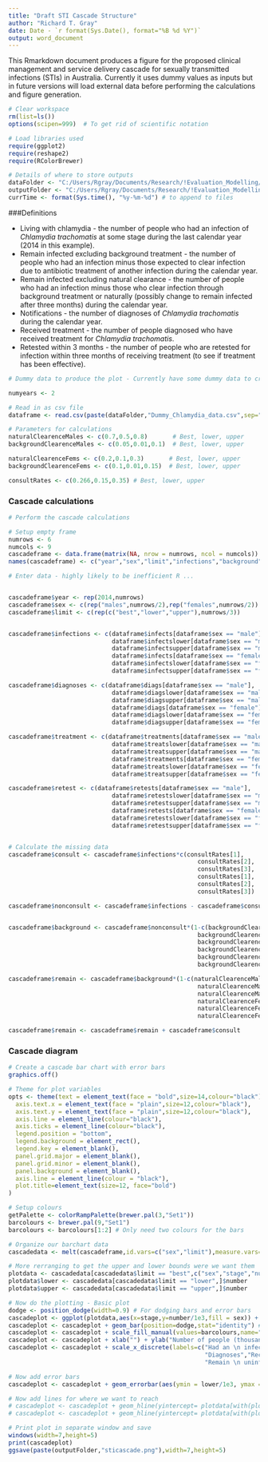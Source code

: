 ```yaml
---
title: "Draft STI Cascade Structure"
author: "Richard T. Gray"
date: Date - `r format(Sys.Date(), format="%B %d %Y")`
output: word_document
---
```


This Rmarkdown document produces a figure for the proposed clinical management and service delivery cascade for sexually transmitted infections (STIs) in Australia. Currently it uses dummy values as inputs but in future versions will load external data before performing the calculations and figure generation. 

```r
# Clear workspace
rm(list=ls()) 
options(scipen=999)  # To get rid of scientific notation

# Load libraries used
require(ggplot2)
require(reshape2)
require(RColorBrewer)

# Details of where to store outputs
dataFolder <- "C:/Users/Rgray/Documents/Research/!Evaluation_Modelling/project_care_cascades/data/"
outputFolder <- "C:/Users/Rgray/Documents/Research/!Evaluation_Modelling/project_care_cascades/output/"
currTime <- format(Sys.time(), "%y-%m-%d") # to append to files
```

###Definitions

* Living with chlamydia - the number of people who had an infection of _Chlamydia trachomatis_ at some stage during the last calendar year (2014 in this example).
* Remain infected excluding background treatment - the number of people who had an infection minus those expected to clear infection due to antibiotic treatment of another infection during the calendar year.
* Remain infected excluding natural clearance - the number of people who had an infection minus those who clear infection through background treatment or naturally (possibly change to remain infected after three months) during the calendar year.
* Notifications - the number of diagnoses of _Chlamydia trachomatis_ during the calendar year.
* Received treatment - the number of people diagnosed who have received treatment for _Chlamydia trachomatis_.
* Retested within 3 months - the number of people who are retested for infection within three months of receiving treatment (to see if treatment has been effective).

```r
# Dummy data to produce the plot - Currently have some dummy data to create to produce the template plot. Need different values for males and females.

numyears <- 2

# Read in as csv file
dataframe <- read.csv(paste(dataFolder,"Dummy_Chlamydia_data.csv",sep=""), sep = ",", nrows = 2*numyears)

# Parameters for calculations
naturalClearenceMales <- c(0.7,0.5,0.8)       # Best, lower, upper
backgroundClearenceMales <- c(0.05,0.01,0.1)  # Best, lower, upper

naturalClearenceFems <- c(0.2,0.1,0.3)       # Best, lower, upper
backgroundClearenceFems <- c(0.1,0.01,0.15)  # Best, lower, upper

consultRates <- c(0.266,0.15,0.35) # Best, lower, upper


```

### Cascade calculations
```r
# Perform the cascade calculations

# Setup empty frame
numrows <- 6
numcols <- 9 
cascadeframe <- data.frame(matrix(NA, nrow = numrows, ncol = numcols))
names(cascadeframe) <- c("year","sex","limit","infections","background","natural","diagnoses","treatment","retest")

# Enter data - highly likely to be inefficient R ...


cascadeframe$year <- rep(2014,numrows)
cascadeframe$sex <- c(rep("males",numrows/2),rep("females",numrows/2))
cascadeframe$limit <- c(rep(c("best","lower","upper"),numrows/3))


cascadeframe$infections <- c(dataframe$infects[dataframe$sex == "male"],
                             dataframe$infectslower[dataframe$sex == "male"],
                             dataframe$infectsupper[dataframe$sex == "male"],
                             dataframe$infects[dataframe$sex == "female"],
                             dataframe$infectslower[dataframe$sex == "female"],
                             dataframe$infectsupper[dataframe$sex == "female"])

cascadeframe$diagnoses <- c(dataframe$diags[dataframe$sex == "male"],
                             dataframe$diagslower[dataframe$sex == "male"],
                             dataframe$diagsupper[dataframe$sex == "male"],
                             dataframe$diags[dataframe$sex == "female"],
                             dataframe$diagslower[dataframe$sex == "female"],
                             dataframe$diagsupper[dataframe$sex == "female"])

cascadeframe$treatment <- c(dataframe$treatments[dataframe$sex == "male"],
                             dataframe$treatslower[dataframe$sex == "male"],
                             dataframe$treatsupper[dataframe$sex == "male"],
                             dataframe$treatments[dataframe$sex == "female"],
                             dataframe$treatslower[dataframe$sex == "female"],
                             dataframe$treatsupper[dataframe$sex == "female"])

cascadeframe$retest <- c(dataframe$retests[dataframe$sex == "male"],
                             dataframe$retestslower[dataframe$sex == "male"],
                             dataframe$retestsupper[dataframe$sex == "male"],
                             dataframe$retests[dataframe$sex == "female"],
                             dataframe$retestslower[dataframe$sex == "female"],
                             dataframe$retestsupper[dataframe$sex == "female"])


# Calculate the missing data
cascadeframe$consult <- cascadeframe$infections*c(consultRates[1],
                                                     consultRates[2],
                                                     consultRates[3],
                                                     consultRates[1],
                                                     consultRates[2],
                                                     consultRates[3])

cascadeframe$nonconsult <- cascadeframe$infections - cascadeframe$consult


cascadeframe$background <- cascadeframe$nonconsult*(1-c(backgroundClearenceMales[1],
                                                     backgroundClearenceMales[2],
                                                     backgroundClearenceMales[3],
                                                     backgroundClearenceFems[1],
                                                     backgroundClearenceFems[2],
                                                     backgroundClearenceFems[3]))

cascadeframe$remain <- cascadeframe$background*(1-c(naturalClearenceMales[1],
                                                     naturalClearenceMales[2],
                                                     naturalClearenceMales[3],
                                                     naturalClearenceFems[1],
                                                     naturalClearenceFems[2],
                                                     naturalClearenceFems[3]))

cascadeframe$remain <- cascadeframe$remain + cascadeframe$consult

```

### Cascade diagram

```r
# Create a cascade bar chart with error bars
graphics.off()

# Theme for plot variables
opts <- theme(text = element_text(face = "bold",size=14,colour="black"),
  axis.text.x = element_text(face = "plain",size=12,colour="black"),
  axis.text.y = element_text(face = "plain",size=12,colour="black"),
  axis.line = element_line(colour="black"),
  axis.ticks = element_line(colour="black"),
  legend.position = "bottom",
  legend.background = element_rect(),
  legend.key = element_blank(),
  panel.grid.major = element_blank(), 
  panel.grid.minor = element_blank(), 
  panel.background = element_blank(), 
  axis.line = element_line(colour = "black"),
  plot.title=element_text(size=12, face="bold")
)

# Setup colours
getPalette <- colorRampPalette(brewer.pal(3,"Set1"))
barcolours <- brewer.pal(9,"Set1")
barcolours <- barcolours[1:2] # Only need two colours for the bars

# Organize our barchart data
cascadedata <- melt(cascadeframe,id.vars=c("sex","limit"),measure.vars=c("infections","remain","diagnoses","treatment","retest"), variable.name="stage",value.name="number")

# More rerranging to get the upper and lower bounds were we want them
plotdata <- cascadedata[cascadedata$limit == "best",c("sex","stage","number")]
plotdata$lower <- cascadedata[cascadedata$limit == "lower",]$number
plotdata$upper <- cascadedata[cascadedata$limit == "upper",]$number

# Now do the plotting - Basic plot
dodge <- position_dodge(width=0.9) # For dodging bars and error bars
cascadeplot <- ggplot(plotdata,aes(x=stage,y=number/1e3,fill = sex)) + opts
cascadeplot <- cascadeplot + geom_bar(position=dodge,stat="identity") # Plot the bar chart
cascadeplot <- cascadeplot + scale_fill_manual(values=barcolours,name="") # Use corrrect colours
cascadeplot <- cascadeplot + xlab("") + ylab("Number of people (thousands)")
cascadeplot <- cascadeplot + scale_x_discrete(labels=c("Had an \n infection","Require \n care",
                                                       "Diagnoses","Received \n treatment",
                                                       "Remain \n uninfected")) # Add x labels

# Now add error bars
cascadeplot <- cascadeplot + geom_errorbar(aes(ymin = lower/1e3, ymax = upper/1e3),position=dodge,width=0.33,size=1)

# Now add lines for where we want to reach
# cascadeplot <- cascadeplot + geom_hline(yintercept= plotdata[with(plotdata,sex == "males" & stage == "remain"),]$number/1e3,colour=barcolours[2],size=1,linetype="longdash")
# cascadeplot <- cascadeplot + geom_hline(yintercept= plotdata[with(plotdata,sex == "females" & stage == "remain"),]$number/1e3,colour=barcolours[1],size=1,linetype="longdash")

# Print plot in separate window and save
windows(width=7,height=5)
print(cascadeplot)
ggsave(paste(outputFolder,"sticascade.png"),width=7,height=5)


```
